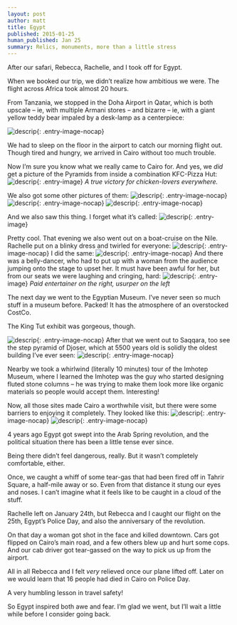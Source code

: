 ```yaml
---
layout: post
author: matt
title: Egypt
published: 2015-01-25
human_published: Jan 25
summary: Relics, monuments, more than a little stress
---
```


After our safari, Rebecca, Rachelle, and I took off for Egypt.

When we booked our trip, we didn’t realize how ambitious we were. The flight across Africa took almost 20 hours.

From Tanzania, we stopped in the Doha Airport in Qatar, which is both upscale – ie, with multiple Armani stores – and bizarre – ie, with a giant yellow teddy bear impaled by a desk-lamp as a centerpiece:

![descrip](/assets/images/travel-pics/Egypt/Egypt-pic1.jpg){: .entry-image-nocap}

We had to sleep on the floor in the airport to catch our morning flight out. Though tired and hungry, we arrived in Cairo without too much trouble.

Now I’m sure you know what we really came to Cairo for. And yes, we _did_ get a picture of the Pyramids from inside a combination KFC-Pizza Hut:
![descrip](/assets/images/travel-pics/Egypt/Egypt-pic2.jpg){: .entry-image}
_A true victory for chicken-lovers everywhere._

We also got some other pictures of them:
![descrip](/assets/images/travel-pics/Egypt/Egypt-pic3.jpg){: .entry-image-nocap}
![descrip](/assets/images/travel-pics/Egypt/Egypt-pic4.jpg){: .entry-image-nocap}
![descrip](/assets/images/travel-pics/Egypt/Egypt-pic5.jpg){: .entry-image-nocap}

And we also saw this thing. I forget what it’s called:
![descrip](/assets/images/travel-pics/Egypt/Egypt-pic6.jpg){: .entry-image}

Pretty cool. That evening we also went out on a boat-cruise on the Nile. Rachelle put on a blinky dress and twirled for everyone:
![descrip](/assets/images/travel-pics/Egypt/Egypt-pic7.jpg){: .entry-image-nocap}
I did the same:
![descrip](/assets/images/travel-pics/Egypt/Egypt-pic8.jpg){: .entry-image-nocap}
And there was a belly-dancer, who had to put up with a woman from the audience jumping onto the stage to upset her. It must have been awful for her, but from our seats we were laughing and cringing, hard:
![descrip](/assets/images/travel-pics/Egypt/Egypt-pic9.jpg){: .entry-image}
_Paid entertainer on the right, usurper on the left_

The next day we went to the Egyptian Museum. I’ve never seen so much stuff in a museum before. Packed! It has the atmosphere of an overstocked CostCo.

The King Tut exhibit was gorgeous, though.

![descrip](/assets/images/travel-pics/Egypt/Egypt-pic10.jpg){: .entry-image-nocap}
After that we went out to Saqqara, too see the step pyramid of Djoser, which at 5500 years old is solidly the oldest building I’ve ever seen:
![descrip](/assets/images/travel-pics/Egypt/Egypt-pic11.jpg){: .entry-image-nocap}

Nearby we took a whirlwind (literally 10 minutes) tour of the Imhotep Museum, where I learned the Imhotep was the guy who started designing fluted stone columns – he was trying to make them look more like organic materials so people would accept them. Interesting!

Now, all those sites made Cairo a worthwhile visit, but there were some barriers to enjoying it completely. They looked like this:
![descrip](/assets/images/travel-pics/Egypt/Egypt-pic12.jpg){: .entry-image-nocap}
![descrip](/assets/images/travel-pics/Egypt/Egypt-pic13.jpg){: .entry-image-nocap}

4 years ago Egypt got swept into the Arab Spring revolution, and the political situation there has been a little tense ever since.

Being there didn’t feel dangerous, really. But it wasn’t completely comfortable, either.

Once, we caught a whiff of some tear-gas that had been fired off in Tahrir Square, a half-mile away or so. Even from that distance it stung our eyes and noses. I can’t imagine what it feels like to be caught in a cloud of the stuff.

Rachelle left on January 24th, but Rebecca and I caught our flight on the 25th, Egypt’s Police Day, and also the anniversary of the revolution.

On that day a woman got shot in the face and killed downtown. Cars got flipped on Cairo’s main road, and a few others blew up and hurt some cops. And our cab driver got tear-gassed on the way to pick us up from the airport.

All in all Rebecca and I felt _very_ relieved once our plane lifted off. Later on we would learn that 16 people had died in Cairo on Police Day.

A very humbling lesson in travel safety!

So Egypt inspired both awe and fear. I’m glad we went, but I’ll wait a little while before I consider going back.

